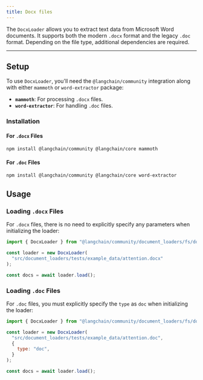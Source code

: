 ```yaml
---
title: Docx files
---
```


The `DocxLoader` allows you to extract text data from Microsoft Word documents. It supports both the modern `.docx` format and the legacy `.doc` format. Depending on the file type, additional dependencies are required.

---

## Setup

To use `DocxLoader`, you'll need the `@langchain/community` integration along with either `mammoth` or `word-extractor` package:

- **`mammoth`**: For processing `.docx` files.
- **`word-extractor`**: For handling `.doc` files.

### Installation

#### For `.docx` Files

```bash npm2yarn
npm install @langchain/community @langchain/core mammoth
```
#### For `.doc` Files

```bash npm2yarn
npm install @langchain/community @langchain/core word-extractor
```
## Usage

### Loading `.docx` Files

For `.docx` files, there is no need to explicitly specify any parameters when initializing the loader:

```javascript
import { DocxLoader } from "@langchain/community/document_loaders/fs/docx";

const loader = new DocxLoader(
  "src/document_loaders/tests/example_data/attention.docx"
);

const docs = await loader.load();
```
### Loading `.doc` Files

For `.doc` files, you must explicitly specify the `type` as `doc` when initializing the loader:

```javascript
import { DocxLoader } from "@langchain/community/document_loaders/fs/docx";

const loader = new DocxLoader(
  "src/document_loaders/tests/example_data/attention.doc",
  {
    type: "doc",
  }
);

const docs = await loader.load();
```
